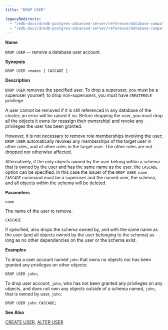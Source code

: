 ```yaml
---
title: "DROP USER"

legacyRedirects:
  - "/edb-docs/d/edb-postgres-advanced-server/reference/database-compatibility-for-oracle-developers-sql-guide/13/drop_user.html"
  - "/edb-docs/d/edb-postgres-advanced-server/reference/database-compatibility-for-oracle-developers-sql-guide/latest/drop_user.html"
---
```


<div id="drop_user" class="registered_link"></div>

**Name**

`DROP USER` -- remove a database user account.

**Synopsis**

```text
DROP USER <name> [ CASCADE ]
```

**Description**

`DROP USER` removes the specified user. To drop a superuser, you must be a superuser yourself; to drop non-superusers, you must have `CREATEROLE` privilege.

A user cannot be removed if it is still referenced in any database of the cluster; an error will be raised if so. Before dropping the user, you must drop all the objects it owns (or reassign their ownership) and revoke any privileges the user has been granted.

However, it is not necessary to remove role memberships involving the user; `DROP USER` automatically revokes any memberships of the target user in other roles, and of other roles in the target user. The other roles are not dropped nor otherwise affected.

Alternatively, if the only objects owned by the user belong within a schema that is owned by the user and has the same name as the user, the `CASCADE` option can be specified. In this case the issuer of the `DROP USER name CASCADE` command must be a superuser and the named user, the schema, and all objects within the schema will be deleted.

**Parameters**

`name`

 The name of the user to remove.

`CASCADE`

 If specified, also drops the schema owned by, and with the same name as the user (and all objects owned by the user belonging to the schema) as long as no other dependencies on the user or the schema exist.

**Examples**

To drop a user account named `john` that owns no objects nor has been granted any privileges on other objects:

```text
DROP USER john;
```

To drop user account, `john`, who has not been granted any privileges on any objects, and does not own any objects outside of a schema named, `john`, that is owned by user, `john`:

```text
DROP USER john CASCADE;
```

**See Also**

[CREATE USER](41_create_user/#create_user), [ALTER USER](15_alter_user_identified_by/#alter_user_identified_by)
